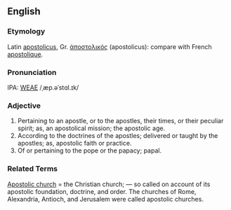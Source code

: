 ==English==
===Etymology===
Latin [[apostolicus]], Gr. [[ἀποστολικός]] (apostolicus): compare with French [[apostolique]].

===Pronunciation===
IPA: [[WEAE]] /ˌæp.əˈstɑl.ɪk/

===Adjective===
# Pertaining to an apostle, or to the apostles, their times, or their peculiar spirit; as, an apostolical mission; the  apostolic age.
# According to the doctrines of the apostles; delivered or taught by the apostles; as, apostolic faith or practice.
# Of or pertaining to the pope or the papacy; papal.
<!-- material copied from Webster's Revised Unabridged Dictionary (1913) -->

===Related Terms===
[[Apostolic church]] = the Christian church; &mdash; so called on account of its apostolic foundation, doctrine, and order. The churches of Rome, Alexandria, Antioch, and Jerusalem  were called apostolic churches.